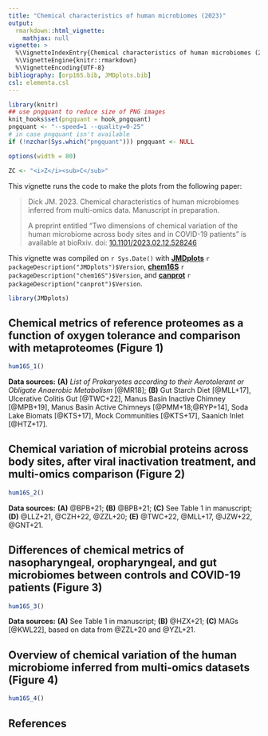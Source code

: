 ```yaml
---
title: "Chemical characteristics of human microbiomes (2023)"
output: 
  rmarkdown::html_vignette:
    mathjax: null
vignette: >
  %\VignetteIndexEntry{Chemical characteristics of human microbiomes (2023)}
  %\VignetteEngine{knitr::rmarkdown}
  %\VignetteEncoding{UTF-8}
bibliography: [orp16S.bib, JMDplots.bib]
csl: elementa.csl
---
```


```r
library(knitr)
## use pngquant to reduce size of PNG images
knit_hooks$set(pngquant = hook_pngquant)
pngquant <- "--speed=1 --quality=0-25"
# in case pngquant isn't available
if (!nzchar(Sys.which("pngquant"))) pngquant <- NULL 
```

```r
options(width = 80)
```

```r
ZC <- "<i>Z</i><sub>C</sub>"
```

This vignette runs the code to make the plots from the following paper:

> Dick JM. 2023. Chemical characteristics of human microbiomes inferred from multi-omics data. Manuscript in preparation.
> 
> A preprint entitled "Two dimensions of chemical variation of the human microbiome across body sites and in COVID-19 patients" is available at bioRxiv. doi: [10.1101/2023.02.12.528246](https://doi.org/10.1101/2023.02.12.528246)

This vignette was compiled on `r Sys.Date()` with
**[JMDplots](https://github.com/jedick/JMDplots)** `r packageDescription("JMDplots")$Version`,
**[chem16S](https://github.com/jedick/chem16S)** `r packageDescription("chem16S")$Version`, and
**[canprot](https://github.com/jedick/canprot)** `r packageDescription("canprot")$Version`.

```r
library(JMDplots)
```

## Chemical metrics of reference proteomes as a function of oxygen tolerance and comparison with metaproteomes (Figure 1)
```r
hum16S_1()
```

**Data sources:** **(A)** *List of Prokaryotes according to their Aerotolerant or Obligate Anaerobic Metabolism* [@MR18]; **(B)** Gut Starch Diet [@MLL+17], Ulcerative Colitis Gut [@TWC+22], Manus Basin Inactive Chimney [@MPB+19], Manus Basin Active Chimneys [@PMM+18;@RYP+14], Soda Lake Biomats [@KTS+17], Mock Communities [@KTS+17], Saanich Inlet [@HTZ+17].

## Chemical variation of microbial proteins across body sites, after viral inactivation treatment, and multi-omics comparison (Figure 2)
```r
hum16S_2()
```

**Data sources:** **(A)** @BPB+21; **(B)** @BPB+21; **(C)** See Table 1 in manuscript; **(D)** @LLZ+21, @CZH+22, @ZZL+20; **(E)** @TWC+22, @MLL+17, @JZW+22, @GNT+21.

## Differences of chemical metrics of nasopharyngeal, oropharyngeal, and gut microbiomes between controls and COVID-19 patients (Figure 3)
```r
hum16S_3()
```

**Data sources:** **(A)** See Table 1 in manuscript; **(B)** @HZX+21; **(C)** MAGs [@KWL22], based on data from @ZZL+20 and @YZL+21.

## Overview of chemical variation of the human microbiome inferred from multi-omics datasets (Figure 4)
```r
hum16S_4()
```

## References
